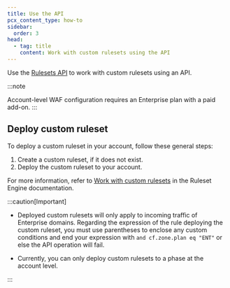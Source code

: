 ```yaml
---
title: Use the API
pcx_content_type: how-to
sidebar:
  order: 3
head:
  - tag: title
    content: Work with custom rulesets using the API
---
```


Use the [Rulesets API](/ruleset-engine/rulesets-api/) to work with custom rulesets using an API.

:::note

Account-level WAF configuration requires an Enterprise plan with a paid add-on.
:::

## Deploy custom ruleset

To deploy a custom ruleset in your account, follow these general steps:

1. Create a custom ruleset, if it does not exist.
2. Deploy the custom ruleset to your account.

For more information, refer to [Work with custom rulesets](/ruleset-engine/custom-rulesets/) in the Ruleset Engine documentation.

:::caution[Important]

- Deployed custom rulesets will only apply to incoming traffic of Enterprise domains. Regarding the expression of the rule deploying the custom ruleset, you must use parentheses to enclose any custom conditions and end your expression with `and cf.zone.plan eq "ENT"` or else the API operation will fail.

- Currently, you can only deploy custom rulesets to a phase at the account level.

:::
